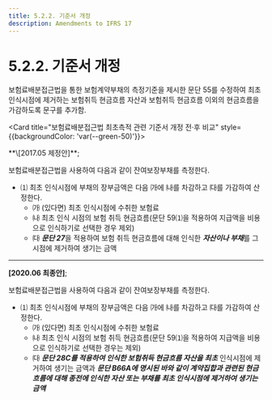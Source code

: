 ```yaml
---
title: 5.2.2. 기준서 개정
description: Amendments to IFRS 17
---
```


# 5.2.2. 기준서 개정

보험료배분접근법을 통한 보험계약부채의 측정기준을 제시한 문단 55를 수정하여 최초인식시점에 제거하는 보험취득 현금흐름 자산과 보험취득 현금흐름 이외의 현금흐름을 가감하도록 문구를 추가함.

<Card title="보험료배분접근법 최초측적 관련 기준서 개정 전·후 비교" style={{backgroundColor: 'var(--green-50)'}}>

<Accordion activeIndex={[]}>
<AccordionTab header="55">
**\[2017.05 제정안]**;

보험료배분접근법을 사용하여 다음과 같이 잔여보장부채를 측정한다.

* ⑴ 최초 인식시점에 부채의 장부금액은 다음 ㈎에 ㈏를 차감하고 ㈐를 가감하여 산정한다.
  * ㈎ (있다면) 최초 인식시점에 수취한 보험료
  * ㈏ 최초 인식 시점의 보험 취득 현금흐름(문단 59⑴을 적용하여 지급액을 비용으로 인식하기로 선택한 경우 제외)
  * ㈐ ***문단 27***을 적용하여 보험 취득 현금흐름에 대해 인식한 ***자산이나 부채***를 그 시점에 제거하여 생기는 금액

---

**\[2020.06 최종안]**;

보험료배분접근법을 사용하여 다음과 같이 잔여보장부채를 측정한다.

* ⑴ 최초 인식시점에 부채의 장부금액은 다음 ㈎에 ㈏를 차감하고 ㈐를 가감하여 산정한다.
  * ㈎ (있다면) 최초 인식시점에 수취한 보험료
  * ㈏ 최초 인식 시점의 보험 취득 현금흐름(문단 59⑴을 적용하여 지급액을 비용으로 인식하기로 선택한 경우는 제외)
  * ㈐ ***문단 28C를 적용하여 인식한 보험취득 현금흐름 자산을 최초*** 인식시점에 제거하여 생기는 금액과 ***문단 B66A에 명시된 바와 같이 계약집합과 관련된 현금흐름에 대해 종전에 인식한 자산 또는 부채를 최초 인식시점에 제거하여 생기는 금액***
</AccordionTab>
</Accordion>
</Card>
